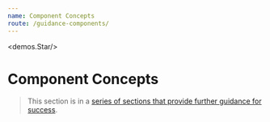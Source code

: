 ```yaml
---
name: Component Concepts
route: /guidance-components/
---
```



<demos.Star/>

# Component Concepts

> This section is in a [series of sections that provide further guidance for success][guidance].



[guidance]:../guidance/
